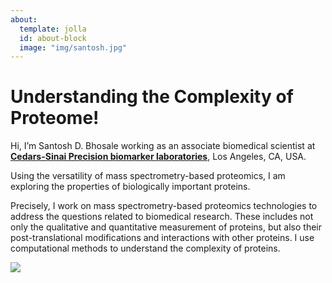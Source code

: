 ---
about:
  template: jolla
  id: about-block
  image: "img/santosh.jpg"
---

::: {#about-block}
:::

# Understanding the Complexity of Proteome!

Hi, I'm Santosh D. Bhosale working as an associate biomedical scientist at **[Cedars-Sinai Precision biomarker laboratories](https://www.cs-pbl.com/)**, Los Angeles, CA, USA.

Using the versatility of mass spectrometry-based proteomics, I am exploring the properties of biologically important proteins.

Precisely, I work on mass spectrometry-based proteomics technologies to address the questions related to biomedical research. These includes not only the qualitative and quantitative measurement of proteins, but also their post-translational modifications and interactions with other proteins. I use computational methods to understand the complexity of proteins.

![](img/Proteomics.png){}



